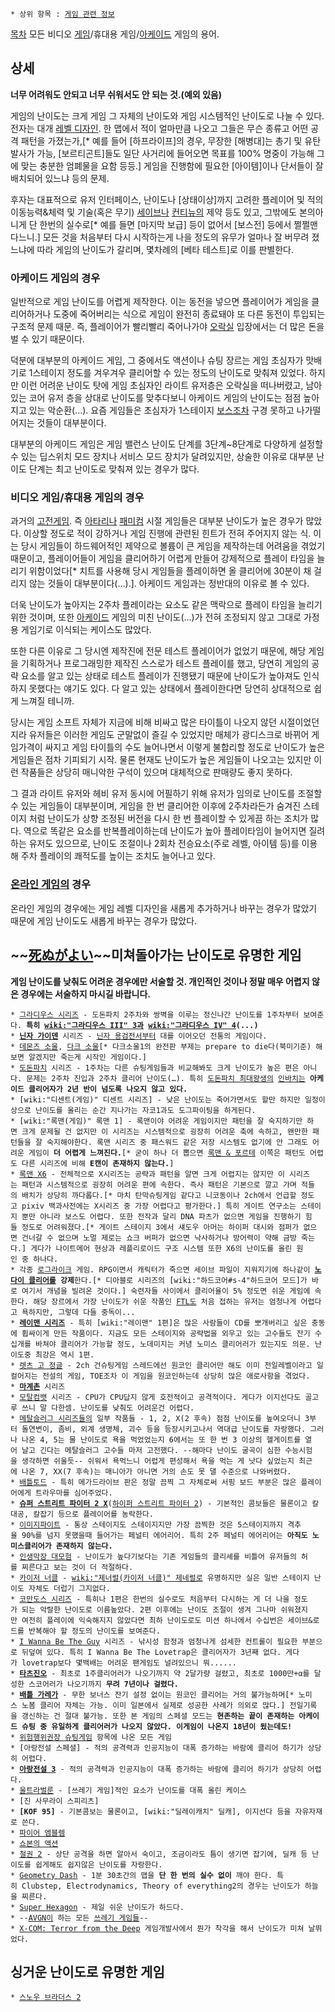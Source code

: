  * 상위 항목 : [[게임 관련 정보]]

[[목차]]
모든 비디오 [[게임]]/휴대용 게임/[[아케이드]] 게임의 용어.

== 상세 ==

'''너무 어려워도 안되고 너무 쉬워서도 안 되는 것.(예외 있음)'''

게임의 난이도는 크게 게임 그 자체의 난이도와 게임 시스템적인 난이도로 나눌 수 있다.
전자는 대개 [[레벨 디자인]]. 한 맵에서 적이 얼마만큼 나오고 그들은 무슨 종류고 어떤 공격 패턴을 가졌는가,[* 예를 들어 [하프라이프]의 경우, 무장한 [해병대]는 총기 및 유탄 발사가 가능, [보르티곤트]들도 일단 사거리에 들어오면 목표를 100% 명중이 가능해 그에 맞는 충분한 엄폐물을 요함 등등.] 게임을 진행함에 필요한 [아이템]이나 단서들이 잘 배치되어 있느냐 등의 문제.

후자는 대표적으로 유저 인터페이스, 난이도나 [상태이상]까지 고려한 플레이어 및 적의 이동능력&체력 및 기술(혹은 무기) [[세이브]]나 [[컨티뉴]]의 제약 등도 있고, 그밖에도  본의아니게 단 한번의 실수로[* 예를 들면 [마지막 보급] 등이 없어서 [보스전] 등에서 쩔쩔맨다느니.] 모든 것을 처음부터 다시 시작하는게 나을 정도의 유무가 얼마나 잘 버무려 졌느냐에 따라 게임의 난이도가 갈리며, 몇차례의 [베타 테스트]로 이를 판별한다.

=== 아케이드 게임의 경우 ===
일반적으로 게임 난이도를 어렵게 제작한다. 이는 동전을 넣으면 플레이어가 게임을 클리어하거나 도중에 죽어버리는 식으로 게임이 완전히 종료돼야 또 다른 동전이 투입되는 구조적 문제 때문. 즉, 플레이어가 빨리빨리 죽어나가야 [[오락실]] 입장에서는 더 많은 돈을 벌 수 있기 때문이다.

덕분에 대부분의 아케이드 게임, 그 중에서도 액션이나 슈팅 장르는 게임 초심자가 맛배기로 1스테이지 정도를 겨우겨우 클리어할 수 있는 정도의 난이도로 맞춰져 있었다. 하지만 이런 어려운 난이도 탓에 게임 초심자인 라이트 유저층은 오락실을 떠나버렸고, 남아있는 코어 유저 층을 상대로 난이도를 맞추다보니 아케이드 게임의 난이도는 점점 높아지고 있는 악순환(…). 요즘 게임들은 초심자가 1스테이지 [[보스]]조차 구경 못하고 나가떨어지는 것들이 대부분이다.

대부분의 아케이드 게임은 게임 밸런스 난이도 단계를 3단계~8단계로 다양하게 설정할 수 있는 딥스위치 모드 장치나 서비스 모드 장치가 달려있지만, 상술한 이유로 대부분 난이도 단계는 최고 난이도로 맞춰져 있는 경우가 많다.

=== 비디오 게임/휴대용 게임의 경우 ===
과거의 [[고전게임]]. 즉 [[아타리]]나 [[패미컴]] 시절 게임들은 대부분 난이도가 높은 경우가 많았다. 이상할 정도로 적이 강하거나 게임 진행에 관련된 힌트가 전혀 주어지지 않는 식. 이는 당시 게임들이 하드웨어적인 제약으로 볼륨이 큰 게임을 제작하는데 어려움을 겪었기 때문이고, 플레이어들이 게임을 클리어하기 어렵게 만들어 강제적으로 플레이 타임을 늘리기 위함이었다[* 치트를 사용해 당시 게임들을 플레이하면 올 클리어에 30분이 채 걸리지 않는 것들이 대부분이다(…).]. 아케이드 게임과는 정반대의 이유로 볼 수 있다.

더욱 난이도가 높아지는 2주차 플레이라는 요소도 같은 맥락으로 플레이 타임을 늘리기 위한 것이며, 또한 [[아케이드]] 게임의 미친 난이도(…)가 전혀 조정되지 않고 그대로 가정용 게임기로 이식되는 케이스도 많았다.

또한 다른 이유로 그 당시엔 제작진에 전문 테스트 플레이어가 없었기 때문에, 해당 게임을 기획하거나 프로그래밍한 제작진 스스로가 테스트 플레이를 했고, 당연히 게임의 공략 요소를 알고 있는 상태로 테스트 플레이가 진행됐기 때문에 난이도가 높아져도 인식하지 못했다는 얘기도 있다. 다 알고 있는 상태에서 플레이한다면 당연히 상대적으로 쉽게 느껴질 테니까.

당시는 게임 소프트 자체가 지금에 비해 비싸고 많은 타이틀이 나오지 않던 시절이었던지라 유저들은 이러한 게임도 군말없이 즐길 수 있었지만 매체가 광디스크로 바뀌어 게임가격이 싸지고 게임 타이틀의 수도 늘어나면서 이렇게 불합리할 정도로 난이도가 높은 게임들은 점차 기피되기 시작. 물론 현재도 난이도가 높은 게임들이 나오고는 있지만 이런 작품들은 상당히 매니악한 구석이 있으며 대체적으로 판매량도 좋지 못하다.

그 결과 라이트 유저와 헤비 유저 동시에 어필하기 위해 유저가 임의로 난이도를 조절할 수 있는 게임들이 대부분이며, 게임을 한 번 클리어한 이후에 2주차라든가 숨겨진 스테이지 처럼 난이도가 상향 조정된 버전을 다시 한 번 플레이할 수 있게끔 하는 조치가 많다. 역으로 똑같은 요소를 반복플레이하는데 난이도가 높아 플레이타임이 늘어지면 질려하는 유저도 있으므로, 난이도 조절이나 2회차 전승요소(주로 레벨, 아이템 등)를 이용해 주차 플레이의 쾌적도를 높이는 조치도 늘어나고 있다.

=== [[온라인 게임]]의 경우 ===
온라인 게임의 경우에는 게임 레벨 디자인을 새롭게 추가하거나 바꾸는 경우가 많았기 때문에 게임 난이도도 새롭게 바꾸는 경우가 많았다. 

== ~~[[死ぬがよい]]~~미쳐돌아가는 난이도로 유명한 게임 ==
'''게임 난이도를 낮춰도 어려운 경우에만 서술할 것. 개인적인 것이나 정말 매우 어렵지 않은 경우에는 서술하지 마시길 바랍니다.'''

 * [[그라디우스 시리즈]] - 도돈파치 2주차와 쌍벽을 이루는 정신나간 난이도를 1주차부터 보여준다. '''특히 [[wiki:"그라디우스 III" 3]]과 [[wiki:"그라디우스 IV" 4]](...) '''
 * '''[[닌자 가이덴]]''' 시리즈 - [[닌자 용검전]]서부터 대를 이어오던 전통의 게임이다. 
 * [[데몬즈 소울]], [[다크 소울]][* 다크소울1의 완전판 부제는 prepare to die다(북미기준) 해보면 알겠지만 죽는게 시작인 게임이다.]
 * [[도돈파치]] 시리즈 - 1주차는 다른 슈팅게임들과 비교해봐도 크게 난이도가 높은 편은 아니다. 문제는 2주차 진입과 2주차 클리어 난이도(…). 특히 [[도돈파치 최대왕생]]의 [[인바치]]는 '''아케이드 클리어자가 2년 반이 넘도록 나오지 않고 있다.'''
 * [wiki:"디센트(게임)" 디센트 시리즈] - 낮은 난이도는 죽어가면서도 할만 하지만 일정이상으로 난이도를 올리는 순간 지나가는 자코1과도 도그파이팅을 하게된다.
 * [wiki:"록맨(게임)" 록맨 1] - 록맨이야 어려운 게임이지만 패턴을 잘 숙지하기만 하면 크게 문제될 건 없지만 이 시리즈는 시스템적으로 굉장히 어려운 축에 속하고, 왠만한 패턴들을 잘 숙지해야한다. 록맨 시리즈 중 패스워드 같은 저장 시스템도 없기에 안 그래도 어려운 게임이 '''더 어렵게 느껴진다.'''[* 굳이 하나 더 뽑으면 [[록맨 & 포르테]] 이쪽은 패턴도 어렵도 다른 시리즈에 비해 '''E캔이 존재하지 않는다.''']
 * [[록맨 X6]] - 전체적으로 X시리즈는 공략과 패턴을 알면 크게 어렵지는 않지만 이 시리즈는 패턴과 시스템적으로 굉장히 어려운 편에 속한다. 즉사 패턴은 기본으로 깔고 가며 적들의 배치가 상당히 까다롭다.[* 마치 탄막슈팅게임 같다고 니코동이나 2ch에서 언급할 정도고 pixiv 백과사전에는 X시리즈 중 가장 어렵다고 평가한다.] 특히 게이트 연구소는 스테이지 뿐만 아니라 보스도 어렵다. 또한 전작과 달리 DNA 파츠가 없으면 게임을 진행하기 힘들 정도로 어려워졌다.[* 게이트 스테이지 3에서 섀도우 아머는 하이퍼 대시와 점퍼가 없으면 건너갈 수 없으며 노멀 제로는 쇼크 버퍼가 없으면 낙사하거나 방어력이 약해 금방 죽는다.] 게다가 나이트메어 현상과 레플리로이드 구조 시스템 또한 X6의 난이도를 올린 원인 중 하나다.
 * 각종 [[로그라이크]] 게임. RPG이면서 캐릭터가 죽으면 세이브 파일이 지워지기에 하나같이 '''[[노다이 클리어]]를 강제'''한다.[* 디아블로 시리즈의 [wiki:"하드코어#s-4"하드코어 모드]가 바로 여기서 개념을 빌려온 것이다.] 숙련자들 사이에서 클리어율이 5% 정도면 쉬운 게임에 속한다. 해당 장르에서 가장 난이도가 쉬운 작품인 [[FTL]]도 처음 접하는 유저는 엄청나게 어렵다고 욕하지만, 그렇데 다들 중독이...
 * '''[[레이맨 시리즈]]''' - 특히 [wiki:"레이맨" 1편]은 많은 사람들이 CD를 뽀개버리고 싶은 충동에 휩싸이게 만든 작품이다. 지금도 모든 스테이지와 공략법을 외우고 있는 고수들도 잔기 수십개를 바쳐야 클리어가 가능할 정도, 노데미지는 커녕 노미스 클리어러가 있는지도 의문. 난이도중 최강은 역시 1편.
 * [[렛츠 고 정글]] - 2ch 건슈팅게임 스레드에선 원코인 클리어만 해도 이미 전일레벨이라고 일컬어지는 전설의 게임, TOE조차 이 게임을 원코인하는데 상당히 많은 애로사항을 겪었다.
 * '''[[마계촌]]''' 시리즈
 * [[모탈컴뱃]] 시리즈 - CPU가 CPU답지 않게 호전적이고 공격적이다. 게다가 이지선다도 골고루 쓰니 말 다한셈. 난이도를 낮춰도 어려운건 어렵다.
 * [[메탈슬러그 시리즈]]들의 일부 작품들 - 1, 2, X(2 후속) 점점 난이도를 높여오더니 3부터 돌연변이, 좀비, 외계 생명체, 괴수 등을 등장시키고나서 역대급 난이도를 자랑했다. 그러나 나온 4, 5는 물 난이도로 욕을 먹었었는지 6에서는 또 한 번 3 이상의 헬게이트를 열어 날고 긴다는 메탈슬러그 고수들 마저 고전했다. --해마다 난이도 굴곡이 심한 수능시험을 생각하면 쉬울듯-- 쉬워서 욕먹느니 어렵게 편성해서 욕을 먹는 게 낫다 싶었는지 최근에 나온 7, XX(7 후속)는 매니아가 아니면 거의 손도 못 댈 수준으로 나와버렸다.
 * [[배틀토드]] - 특히 메가드라이브 판은 정말 끔찍 그 자체로써 서핑 보드 부분은 많은 플레이어에게 트라우마를 심어주었다.
 * '''[[슈퍼 스트리트 파이터 2 X]]'''([[하이퍼 스트리트 파이터 2]]) - 기본적인 콤보들은 물론이고 칼대공, 칼잡기 등으로 플레이어를 농락한다.
 * [[이미지파이트]] - 통상 스테이지도 스테이지지만 가장 끔찍한 것은 5스테이지까지 격추율 90%를 넘지 못했을때 들어가는 페널티 에어리어. 특히 2주 페널티 에어리어는 '''아직도 노미스클리어가 존재하지 않는다.'''
 * [[인생막장 대모험]] - 난이도가 높다기보다는 기존 게임들의 클리셰를 비틀어 유저들의 허를 찌른다고 보는 것이 더 적절하다.
 * [[카이저 너클]] - [[wiki:"제너럴(카이저 너클)" 제네럴]]로 유명하지만 실은 일반 스테이지 난이도 자체도 더럽기 그지없다.
 * [[코만도스 시리즈]] - 특히나 1편은 한번의 실수로도 처음부터 다시하는 게 더 나을 정도가 되는 악랄한 난이도로 이름높았다. 2편 이후에는 난이도 조절이 생겨 그나마 쉬워졌지만 여전히 플레이에 익숙해지지 않았다면 최하 난이도로도 미션 하나에서 수십번은 세이브&로드를 반복해야 할 정도의 난이도를 보여준다.
 * [[I Wanna Be The Guy]] 시리즈 - 낚시성 함정과 엄청나게 섬세한 컨트롤이 필요한 부분으로 뒤덮여 있다. 특히 I Wanna Be The Lovetrap은 클리어자가 3년째 없다. 게다가 lovetrap보다 몇백배는 어려운 팬게임도 널려있으니 뭐......
 * '''[[타츠진오]]''' - 최초로 1주클리어러가 나오기까지 약 2달가량 걸렸고, 최초로 1000만+α를 달성한 스코어러가 나오기까지 '''무려 7년이나 걸렸다.'''
 * '''[[배틀 가레가]]''' - 무한 보너스 잔기 설정 없이는 원코인 클리어는 거의 불가능하며[* 노미스 노봄 클리어 자체는 가능. 이미 일본에서 실제로 성공한 사례가 의외로 많다.] 전일기록을 갱신하는 건 절대 불가능. 또한 본 게임의 스페셜 모드는 '''현존하는 끝이 존재하는 아케이드 슈팅 중 유일하게 클리어러가 나오지 않았다. 이게임이 나온지 18년이 됬는데도!''' 
 * [[위험행위권장 슈팅게임]] 항목에 나온 모든 게임
 * [아랑전설 스페셜] - 적의 공격력과 인공지능이 대폭 증가하는 바람에 클리어 하기가 상당히 어렵다.
 * '''[[아랑전설 3]]''' - 적의 공격력과 인공지능이 대폭 증가하는 바람에 클리어 하기가 상당히 어렵다.
 * [[울트라벌룬]] - [쓰레기 게임]적인 요소가 난이도를 대폭 올린 케이스
 * [진 사무라이 스피리츠]
 * '''[KOF 95]''' - 기본콤보는 물론이고, [wiki:"딜레이캐치" 딜캐], 이지선다 등을 자유자재로 쓴다.
 * [[파이어 엠블렘]]
 * [[쇼본의 액션]]
 * [[철권 2]] - 상단 공격을 하면 알아서 숙이고, 조금이라도 틈이 생기면 잡기에, 딜캐 등 난이도를 쉽게해도 쉽지않은 난이도를 자랑한다.
 * [[Geometry Dash]] - 1분 30초간의 맵을 '''단 한 번의 실수 없이''' 깨야 한다. 특히 Clubstep, Electrodynamics, Theory of everything2의 경우는 난이도가 하늘을 찌른다.
 * [[Super Hexagon]] - 제일 쉬운 난이도가 하드다.
 * --[[AVGN]]이 하는 모든 [[쓰레기 게임]]들--
 * [[X-COM: Terror from the Deep]] 게임개발사에서 뭔가 착각을 해서 난이도가 미쳐 날뛰었다. 
== 싱거운 난이도로 유명한 게임 ==
 * [[스노우 브라더스 2]]
